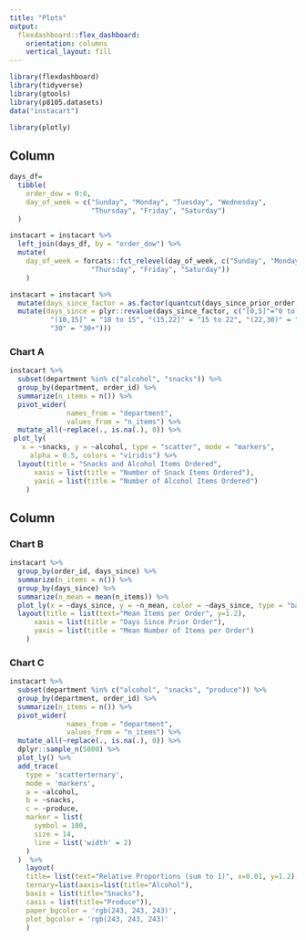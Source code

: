 ```yaml
---
title: "Plots"
output: 
  flexdashboard::flex_dashboard:
    orientation: columns
    vertical_layout: fill
---
```


```r
library(flexdashboard)
library(tidyverse)
library(gtools)
library(p8105.datasets)
data("instacart")

library(plotly)
```

Column {data-width=650}
-----------------------------------------------------------------------

```r
days_df=
  tibble(
    order_dow = 0:6,
    day_of_week = c("Sunday", "Monday", "Tuesday", "Wednesday",
                    "Thursday", "Friday", "Saturday")
  )

instacart = instacart %>%
  left_join(days_df, by = "order_dow") %>%
  mutate(
    day_of_week = forcats::fct_relevel(day_of_week, c("Sunday", "Monday", "Tuesday", "Wednesday",
                    "Thursday", "Friday", "Saturday"))
    ) 
```
```r
instacart = instacart %>%
  mutate(days_since_factor = as.factor(quantcut(days_since_prior_order, q=8))) %>%
  mutate(days_since = plyr::revalue(days_since_factor, c("[0,5]"="0 to 5", "(5,7]"="5 to 7", "(7,10]" = "7 to 10",
          "(10,15]" = "10 to 15", "(15,22]" = "15 to 22", "(22,30)" = "22 to 30",
          "30" = "30+")))
```

### Chart A

```r
instacart %>%
  subset(department %in% c("alcohol", "snacks")) %>% 
  group_by(department, order_id) %>%
  summarize(n_items = n()) %>%
  pivot_wider(
              names_from = "department",
              values_from = "n_items") %>%
  mutate_all(~replace(., is.na(.), 0)) %>%
 plot_ly(
   x = ~snacks, y = ~alcohol, type = "scatter", mode = "markers", 
     alpha = 0.5, colors = "viridis") %>%
  layout(title = "Snacks and Alcohol Items Ordered",
      xaxis = list(title = "Number of Snack Items Ordered"),
      yaxis = list(title = "Number of Alcohol Items Ordered")
    )
```

Column {data-width=350}
-----------------------------------------------------------------------

### Chart B

```r
instacart %>%
  group_by(order_id, days_since) %>%
  summarize(n_items = n()) %>%
  group_by(days_since) %>%
  summarize(n_mean = mean(n_items)) %>%
  plot_ly(x = ~days_since, y = ~n_mean, color = ~days_since, type = "bar", colors = "viridis") %>%
  layout(title = list(text="Mean Items per Order", y=1.2),
      xaxis = list(title = "Days Since Prior Order"),
      yaxis = list(title = "Mean Number of Items per Order")
    )
```

### Chart C

```r

instacart %>% 
  subset(department %in% c("alcohol", "snacks", "produce")) %>% 
  group_by(department, order_id) %>%
  summarize(n_items = n()) %>%
  pivot_wider(
              names_from = "department",
              values_from = "n_items") %>%
  mutate_all(~replace(., is.na(.), 0)) %>%
  dplyr::sample_n(5000) %>%
  plot_ly() %>%
  add_trace(
    type = 'scatterternary',
    mode = 'markers',
    a = ~alcohol,
    b = ~snacks,
    c = ~produce,
    marker = list( 
      symbol = 100,
      size = 14,
      line = list('width' = 2)
    )
  )  %>%
    layout(
    title= list(text="Relative Proportions (sum to 1)", x=0.01, y=1.2),
    ternary=list(aaxis=list(title="Alcohol"),
    baxis = list(title="Snacks"),
    caxis = list(title="Produce")),
    paper_bgcolor = 'rgb(243, 243, 243)',
    plot_bgcolor = 'rgb(243, 243, 243)'
    )

```

 

